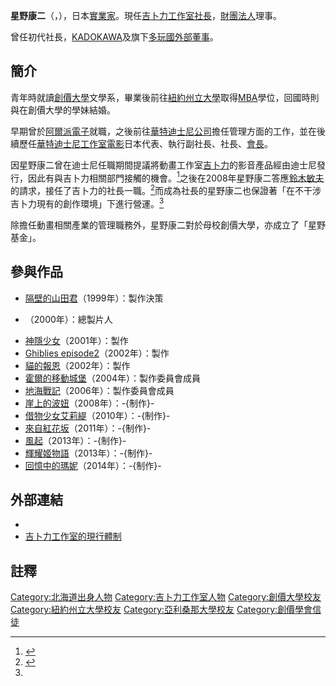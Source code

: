 {{noteTA
|G1=Ghibli
|1=zh-tw:華特迪士尼; zh-hk:華特迪士尼; zh-hans:华特迪士尼
}}
{{Infobox person
| 姓名       = 星野康二
| 出生日期   = {{birth date and age|1956|5|7}}
| 出生地     = {{JPN}}[[札幌市|札幌市]]
| 死亡日期   = 
| 死亡地     = 
| 死因       = 
| 國籍       = {{JPN}}
| 籍貫       = [[北海道|北海道]]
| 教育程度   = [[紐約州立大學|紐約州立大學]][[工商管理碩士|MBA]]
| 母校       = 北海道札幌旭丘高校<br>[[創價大學|創價大學]]<br>紐約州立大學
| 職業       = [[實業家|實業家]]、動畫工作室社長
}}
{{japanese|japanese=星野 康二|kana=ほしの こうじ|romaji=Hoshino Kouji}}

'''星野康二'''（{{lang-ja|星野 康二}}，{{bd|1956年|5月7日|catIdx=H}}），日本[[實業家|實業家]]。現任[[吉卜力工作室|吉卜力工作室]][[社長|社長]]，[[財團法人|財團法人]]{{Tsl|ja|徳間記念アニメーション文化財団|德間記念動畫文化財團}}理事。

曾任{{Tsl|ja|ウォルト・ディズニー・ジャパン|華特迪士尼公司（日本）}}初代社長，[[KADOKAWA|KADOKAWA]]及旗下[[多玩國|多玩國]][[獨立董事|外部董事]]。

== 簡介 ==
青年時就讀[[創價大學|創價大學]]文學系，畢業後前往[[紐約州立大學|紐約州立大學]]取得[[工商管理碩士|MBA]]學位，回國時則與在創價大學的學妹結婚。

早期曾於[[阿爾派電子|阿爾派電子]]就職，之後前往[[華特迪士尼公司|華特迪士尼公司]]擔任管理方面的工作，並在後續歷任[[華特迪士尼工作室電影|華特迪士尼工作室電影]]日本代表、{{Tsl|ja|ウォルト・ディズニー・ジャパン|華特迪士尼公司（日本）}}執行副社長、社長、[[會長|會長]]。

因星野康二曾在迪士尼任職期間提議將動畫工作室[[吉卜力工作室|吉卜力]]的影音產品經由迪士尼發行，因此有與吉卜力相關部門接觸的機會。<ref name="page180">{{cite book |title=樂在工作：進入宮崎駿．高畑勳的動畫世界 |year=2009 |publisher=東販出版 |isbn=978-986-176-961-5 |pages= 179頁}}</ref>之後在2008年星野康二答應[[鈴木敏夫|鈴木敏夫]]的請求，接任了吉卜力的社長一職。<ref>{{Cite web|url=http://www.cyzo.com/2008/02/post_303.html|script-title=ja:ジブリに新社長誕生！ そのとき前社長・鈴木Pは……|trans_title=吉卜力新社長誕生，前任社長鈴木敏夫的相關說法|publisher=才藏/Cyzo|date=2008-02-02|accessdate=2011-12-29|archive-date=2017-07-27|archive-url=https://web.archive.org/web/20170727135319/http://www.cyzo.com/2008/02/post_303.html|dead-url=no}}</ref>而成為社長的星野康二也保證著「在不干涉吉卜力現有的創作環境」下進行營運。<ref name="page180"></ref>

除擔任動畫相關產業的管理職務外，星野康二對於母校創價大學，亦成立了「星野基金」。

== 參與作品 ==
*[[隔壁的山田君|隔壁的山田君]]（1999年）：製作決策
*{{Tsl|ja|ブリスター!|Blister}}（2000年）：總製片人
*[[神隱少女|神隱少女]]（2001年）：製作
*[[Ghiblies_episode2|Ghiblies episode2]]（2002年）：製作
*[[貓的報恩|貓的報恩]]（2002年）：製作
*[[霍爾的移動城堡|霍爾的移動城堡]]（2004年）：製作委員會成員
*[[地海戰記|地海戰記]]（2006年）：製作委員會成員
*[[崖上的波妞|崖上的波妞]]（2008年）：-{制作}-
*[[借物少女艾莉緹|借物少女艾莉緹]]（2010年）：-{制作}-
*[[來自紅花坂|來自紅花坂]]（2011年）：-{制作}-
*[[風起|風起]]（2013年）：-{制作}-
*[[輝耀姬物語|輝耀姬物語]]（2013年）：-{制作}-
*[[回憶中的瑪妮|回憶中的瑪妮]]（2014年）：-{制作}-

== 外部連結 ==
* {{imdb name|id=1916093}}
*[http://www.ghibli.jp/30profile/000156.html#more 吉卜力工作室的現行體制] {{Wayback|url=http://www.ghibli.jp/30profile/000156.html#more |date=20160119205526 }}

== 註釋 ==
{{reflist}}

{{吉卜力工作室}}

{{DEFAULTSORT:Hoshino Kouji}}

[[Category:北海道出身人物|Category:北海道出身人物]]
[[Category:吉卜力工作室人物|Category:吉卜力工作室人物]]
[[Category:創價大學校友|Category:創價大學校友]]
[[Category:紐約州立大學校友|Category:紐約州立大學校友]]
[[Category:亞利桑那大學校友|Category:亞利桑那大學校友]]
[[Category:創價學會信徒|Category:創價學會信徒]]